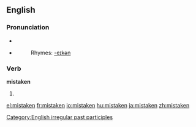 ==English==

===Pronunciation===
*{{IPA|/'mɪsteɪkən/}}
*{{audio|en-us-mistaken.ogg|Audio (US)}}
*:Rhymes: [[Rhymes:English:-eɪkən|-eɪkən]]

===Verb===
'''mistaken'''
# {{past participle of|[[mistake]]}}

[[Category:English irregular past participles]]

[[el:mistaken]]
[[fr:mistaken]]
[[io:mistaken]]
[[hu:mistaken]]
[[ja:mistaken]]
[[zh:mistaken]]